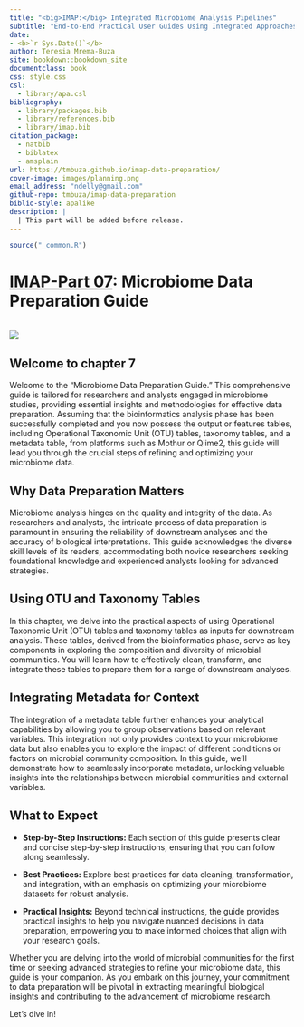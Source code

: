 ```yaml
--- 
title: "<big>IMAP:</big> Integrated Microbiome Analysis Pipelines"
subtitle: "End-to-End Practical User Guides Using Integrated Approaches"
date:
- <b>`r Sys.Date()`</b>
author: Teresia Mrema-Buza
site: bookdown::bookdown_site
documentclass: book
css: style.css
csl: 
  - library/apa.csl
bibliography:
  - library/packages.bib
  - library/references.bib
  - library/imap.bib
citation_package:
  - natbib
  - biblatex
  - amsplain
url: https://tmbuza.github.io/imap-data-preparation/
cover-image: images/planning.png
email_address: "ndelly@gmail.com"
github-repo: tmbuza/imap-data-preparation
biblio-style: apalike
description: |
  | This part will be added before release.
---
```


```r
source("_common.R")
```


<!-- # Google fonts -->
<link rel="preconnect" href="https://fonts.googleapis.com">
<link rel="preconnect" href="https://fonts.gstatic.com" crossorigin>
<link href="https://fonts.googleapis.com/css2?family=Anton" rel="stylesheet">
<link href="https://fonts.googleapis.com/css2?family=Roboto:wght@100;300;400;500;700,900&display=swap" rel="stylesheet">
<link href="https://fonts.googleapis.com/css2?family=Oswald:wght@300;400;700&display=swap" rel="stylesheet">
<link href="https://fonts.googleapis.com/css2?family=Merriweather:wght@300;400;700&display=swap" rel="stylesheet">
<link href="https://fonts.googleapis.com/css2?family=Montserrat:wght@100;200;300;400;700&display=swap" rel="stylesheet">

<!-- # CSS -->
<link rel="stylesheet" href="https://cdnjs.cloudflare.com/ajax/libs/font-awesome/5.15.3/css/all.min.css">
<link rel="stylesheet" href="https://cdnjs.cloudflare.com/ajax/libs/animate.css/4.1.1/animate.min.css">


# <u>IMAP-Part 07</u>:  Microbiome Data Preparation Guide {-#data-preparation}

<br>
![](images/dataprep.png)
<br>

## Welcome to chapter 7 {-}

Welcome to the "Microbiome Data Preparation Guide." This comprehensive guide is tailored for researchers and analysts engaged in microbiome studies, providing essential insights and methodologies for effective data preparation. Assuming that the bioinformatics analysis phase has been successfully completed and you now possess the output or features tables, including Operational Taxonomic Unit (OTU) tables, taxonomy tables, and a metadata table, from platforms such as Mothur or Qiime2, this guide will lead you through the crucial steps of refining and optimizing your microbiome data.

## Why Data Preparation Matters {-}

Microbiome analysis hinges on the quality and integrity of the data. As researchers and analysts, the intricate process of data preparation is paramount in ensuring the reliability of downstream analyses and the accuracy of biological interpretations. This guide acknowledges the diverse skill levels of its readers, accommodating both novice researchers seeking foundational knowledge and experienced analysts looking for advanced strategies.

## Using OTU and Taxonomy Tables {-}

In this chapter, we delve into the practical aspects of using Operational Taxonomic Unit (OTU) tables and taxonomy tables as inputs for downstream analysis. These tables, derived from the bioinformatics phase, serve as key components in exploring the composition and diversity of microbial communities. You will learn how to effectively clean, transform, and integrate these tables to prepare them for a range of downstream analyses.

## Integrating Metadata for Context {-}

The integration of a metadata table further enhances your analytical capabilities by allowing you to group observations based on relevant variables. This integration not only provides context to your microbiome data but also enables you to explore the impact of different conditions or factors on microbial community composition. In this guide, we'll demonstrate how to seamlessly incorporate metadata, unlocking valuable insights into the relationships between microbial communities and external variables.

## What to Expect {-}

- **Step-by-Step Instructions:** Each section of this guide presents clear and concise step-by-step instructions, ensuring that you can follow along seamlessly.

- **Best Practices:** Explore best practices for data cleaning, transformation, and integration, with an emphasis on optimizing your microbiome datasets for robust analysis.

- **Practical Insights:** Beyond technical instructions, the guide provides practical insights to help you navigate nuanced decisions in data preparation, empowering you to make informed choices that align with your research goals.

Whether you are delving into the world of microbial communities for the first time or seeking advanced strategies to refine your microbiome data, this guide is your companion. As you embark on this journey, your commitment to data preparation will be pivotal in extracting meaningful biological insights and contributing to the advancement of microbiome research.

Let's dive in!





